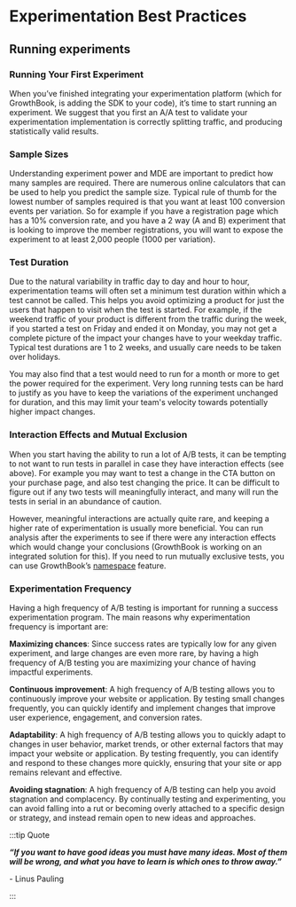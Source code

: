 # Experimentation Best Practices

## Running experiments

### Running Your First Experiment

When you’ve finished integrating your experimentation platform (which for GrowthBook, is adding the
SDK to your code), it’s time to start running an experiment. We suggest that you first an A/A test to
validate your experimentation implementation is correctly splitting traffic, and producing statistically
valid results.

### Sample Sizes

Understanding experiment power and MDE are important to predict how many samples are required.
There are numerous online calculators that can be used to help you predict the sample size. Typical
rule of thumb for the lowest number of samples required is that you want at least 100 conversion
events per variation. So for example if you have a registration page which has a 10% conversion rate,
and you have a 2 way (A and B) experiment that is looking to improve the member registrations, you
will want to expose the experiment to at least 2,000 people (1000 per variation).

### Test Duration

Due to the natural variability in traffic day to day and hour to hour, experimentation teams will often set
a minimum test duration within which a test cannot be called. This helps you avoid optimizing a product
for just the users that happen to visit when the test is started. For example, if the weekend traffic of
your product is different from the traffic during the week, if you started a test on Friday and ended it on
Monday, you may not get a complete picture of the impact your changes have to your weekday traffic.
Typical test durations are 1 to 2 weeks, and usually care needs to be taken over holidays.

You may also find that a test would need to run for a month or more to get the power required for the
experiment. Very long running tests can be hard to justify as you have to keep the variations of the
experiment unchanged for duration, and this may limit your team's velocity towards potentially higher
impact changes.

### Interaction Effects and Mutual Exclusion

When you start having the ability to run a lot of A/B tests, it can be tempting to not want to run tests in
parallel in case they have interaction effects (see above). For example you may want to test a change in the CTA
button on your purchase page, and also test changing the price. It can be difficult to figure out if any
two tests will meaningfully interact, and many will run the tests in serial in an abundance of caution.

However, meaningful interactions are actually quite rare, and keeping a higher rate of experimentation
is usually more beneficial. You can run analysis after the experiments to see if there were any
interaction effects which would change your conclusions (GrowthBook is working on an integrated solution for
this). If you need to run mutually exclusive tests, you can use GrowthBook’s [namespace](/features/rules#namespaces) feature.

### Experimentation Frequency

Having a high frequency of A/B testing is important for running a success experimentation program.
The main reasons why experimentation frequency is important are:

**Maximizing chances**: Since success rates are typically low for any given experiment, and large changes
are even more rare, by having a high frequency of A/B testing you are maximizing your chance of
having impactful experiments.

**Continuous improvement**: A high frequency of A/B testing allows you to continuously improve your
website or application. By testing small changes frequently, you can quickly identify and implement
changes that improve user experience, engagement, and conversion rates.

**Adaptability**: A high frequency of A/B testing allows you to quickly adapt to changes in user behavior,
market trends, or other external factors that may impact your website or application. By testing
frequently, you can identify and respond to these changes more quickly, ensuring that your site or app
remains relevant and effective.

**Avoiding stagnation**: A high frequency of A/B testing can help you avoid stagnation and complacency.
By continually testing and experimenting, you can avoid falling into a rut or becoming overly attached
to a specific design or strategy, and instead remain open to new ideas and approaches.

:::tip Quote

**_&#8220;If you want to have good ideas you must have many ideas. Most of them will be wrong, and what you have to learn is which ones to throw away.&#8221;_**

<div style={{textAlign: 'right', marginTop: '1rem'}}>- Linus Pauling</div>

:::
